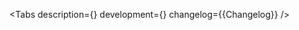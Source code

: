 

<Meta of={Stories} />

<ComponentHeader
    name='IconView'
    version={packageJson.version}
    package='@alfalab/core-components/icon-view'
    design='https://www.figma.com/file/cdNnkh2QdxuvYLrBm4cubM/Web-%3A%3A-Core-Default-Components?type=design&node-id=88767%3A130907&t=CXazzkYWpueZquEy-1'
    children='Используется для отображения графических элементов.'
/>

<Tabs
    description={<Description />}
    development={<Development />}
    changelog={<Markdown>{Changelog}</Markdown>}
/>
